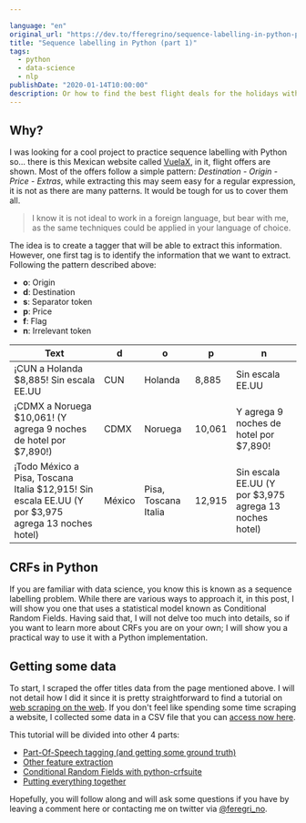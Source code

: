 ```yaml
---

language: "en"
original_url: "https://dev.to/fferegrino/sequence-labelling-in-python-part-1-4noa"
title: "Sequence labelling in Python (part 1)"
tags: 
  - python
  - data-science
  - nlp
publishDate: "2020-01-14T10:00:00"
description: Or how to find the best flight deals for the holidays with programming.
---
```


## Why?

I was looking for a cool project to practice sequence labelling with Python so... there is this Mexican website called [VuelaX](https://www.vuelax.com), in it, flight offers are shown. Most of the offers follow a simple pattern: *Destination - Origin - Price - Extras*, while extracting this may seem easy for a regular expression, it is not as there are many patterns. It would be tough for us to cover them all.

 > I know it is not ideal to work in a foreign language, but bear with me, as the same techniques could be applied in your language of choice.

The idea is to create a tagger that will be able to extract this information. However, one first tag is to identify the information that we want to extract. Following the pattern described above:

 - **o**: Origin
 - **d**: Destination
 - **s**: Separator token
 - **p**: Price
 - **f**: Flag
 - **n**: Irrelevant token

| Text     | d    | o    | p    | n    |
|------    |----- |----- |----- |----- |
| ¡CUN a Holanda $8,885! Sin escala EE.UU | CUN | Holanda | 8,885 | Sin escala EE.UU |
| ¡CDMX a Noruega $10,061! (Y agrega 9 noches de hotel por $7,890!) | CDMX | Noruega | 10,061 | Y agrega 9 noches de hotel por $7,890!|
| ¡Todo México a Pisa, Toscana Italia $12,915! Sin escala EE.UU (Y por $3,975 agrega 13 noches hotel) | México | Pisa, Toscana Italia | 12,915 | Sin escala EE.UU (Y por $3,975 agrega 13 noches hotel) |

## CRFs in Python

If you are familiar with data science, you know this is known as a sequence labelling problem. While there are various ways to approach it, in this post, I will show you one that uses a statistical model known as Conditional Random Fields. Having said that, I will not delve too much into details, so if you want to learn more about CRFs you are on your own; I will show you a practical way to use it with a Python implementation.

## Getting some data  

To start, I scraped the offer titles data from the page mentioned above. I will not detail how I did it since it is pretty straightforward to find a tutorial on [web scraping on the web](https://realpython.com/beautiful-soup-web-scraper-python/). If you don't feel like spending some time scraping a website, I collected some data in a CSV file that you can [access now here](https://github.com/fferegrino/vuelax-crf/blob/master/data/vuelos.csv).

This tutorial will be divided into other 4 parts:  

 - [Part-Of-Speech tagging (and getting some ground truth)](https://dev.to/fferegrino/part-of-speech-tagging-sequence-labelling-in-python-part-2-4o66)
 - [Other feature extraction](https://dev.to/fferegrino/extracting-more-features-sequence-labelling-in-python-part-3-3389)
 - [Conditional Random Fields with python-crfsuite](https://dev.to/fferegrino/conditional-random-fields-in-python-sequence-labelling-part-4-5ei2)
 - [Putting everything together](https://dev.to/fferegrino/putting-everything-together-sequence-labelling-in-python-part-5-19ng)

Hopefully, you will follow along and will ask some questions if you have by leaving a comment here or contacting me on twitter via [@feregri_no](https://twitter.com/feregri_no).
